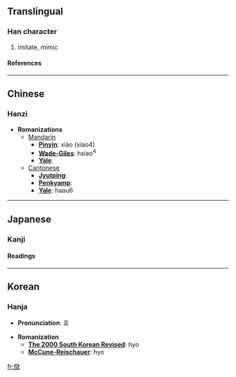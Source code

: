 ==Translingual==
===Han character===
{{Han char|rad=人|as=10|sn=12|four=2824<sub>0</sub>|canj=人卜大大 (OYKK)}}
# imitate, mimic
====References====
{{Han ref|kx=0113.240|dkj=00969|dj=0241.130|hdz=10205.020|uh=509A|ud=20634|bh=B3CB|bd=46027}}
----

==Chinese==
===Hanzi===


* '''Romanizations'''
** [[Mandarin]]
*** '''[[Pinyin]]''': xiào (xiao4)
*** '''[[Wade-Giles]]''': hsiao<sup>4</sup>
*** '''[[Yale]]''': 
**[[Cantonese]]
***'''[[Jyutping]]''':
***'''[[Penkyamp]]''': 
***'''[[Yale]]''': haau6


----
==Japanese==
===Kanji===
{{ja-kanji|grade=|rs=人10}}
====Readings====
{{ja-readings|on=[[こう]] (kō)|kun=[[ならう]] (narau)}}


----
==Korean==
===Hanja===

* '''Pronunciation''': 효

* '''Romanization'''
** '''[[The 2000 South Korean Revised Romanization|The 2000 South Korean Revised]]''': hyo
** '''[[McCune-Reischauer]]''': hyo


[[fr:傚]]